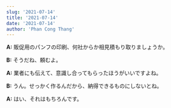 ```yaml
---
slug: '2021-07-14'
title: '2021-07-14'
date: '2021-07-14'
author: 'Phan Cong Thang'
---
```


**A:** 販促用のパンフの印刷、何社からか相見積もり取りましょうか。

**B:** そうだね、頼むよ。

**A:** 業者にも伝えて、意識し合ってもらったほうがいいですよね。

**B:** うん。せっかく作るんだから、納得できるものにしないとね。

**A:** はい、それはもちろんです。
